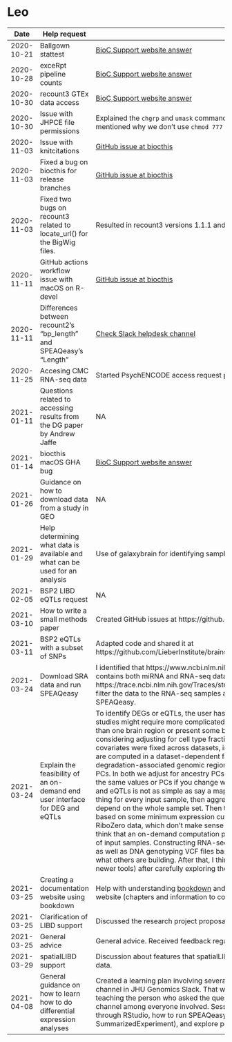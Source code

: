 # Leo

| Date | Help request | Notes |
| ---- | ------------ | ----- |
| 2020-10-21 | Ballgown stattest | [BioC Support website answer](https://support.bioconductor.org/p/134914/#134915) |
| 2020-10-28 | exceRpt pipeline counts | [BioC Support website answer](https://support.bioconductor.org/p/p132450/#p132464) |
| 2020-10-30 | recount3 GTEx data access | [BioC Support website answer](https://support.bioconductor.org/p/p132487/#p132521) |
| 2020-10-30 | Issue with JHPCE file permissions | Explained the `chgrp` and `umask` commands plus `~/.bashrc` file configuration. I also mentioned why we don't use `chmod 777` at JHPCE. Details on [Slack](https://jhu-genomics.slack.com/archives/CR9NYA0BF/p1604086263148400?thread_ts=1603826219.094600&cid=CR9NYA0BF) (private channel). |
| 2020-11-03 | Issue with knitcitations | [GitHub issue at biocthis](https://github.com/lcolladotor/biocthis/issues/14) |
| 2020-11-03 | Fixed a bug on biocthis for release branches | [GitHub issue at biocthis](https://github.com/lcolladotor/biocthis/issues/13) |
| 2020-11-03 | Fixed two bugs on recount3 related to locate_url() for the BigWig files. | Resulted in recount3 versions 1.1.1 and 1.1.2 on bioc-devel (and 1.0.2 on bioc-release) |
| 2020-11-11 | GitHub actions workflow issue with macOS on R-devel | [GitHub issue at biocthis](https://github.com/lcolladotor/biocthis/issues/15) |
| 2020-11-11 | Differences between recount2's "bp_length" and SPEAQeasy's "Length" | [Check Slack helpdesk channel](https://jhu-genomics.slack.com/archives/CUYHWV7AA/p1605123296024100) |
| 2020-11-25 | Accesing CMC RNA-seq data | Started PsychENCODE access request process |
| 2021-01-11 | Questions related to accessing results from the DG paper by Andrew Jaffe | NA |
| 2021-01-14 | biocthis macOS GHA bug | [BioC Support website answer](https://support.bioconductor.org/p/p134069/#p134141) |
| 2021-01-26 | Guidance on how to download data from a study in GEO | NA |
| 2021-01-29 | Help determining what data is available and what can be used for an analysis | Use of galaxybrain for identifying samples with DNAm, DNA genotype and RNA-seq data |
| 2021-02-05 | BSP2 LIBD eQTLs request | NA |
| 2021-03-10 | How to write a small methods paper | Created GitHub issues at https://github.com/LieberInstitute/VisiumImgProcessing/issues |
| 2021-03-11 | BSP2 eQTLs with a subset of SNPs | Adapted code and shared it at https://github.com/LieberInstitute/brainseq_phase2/tree/master/eQTL_full/subset_hancock |
| 2021-03-24 | Download SRA data and run SPEAQeasy | I identified that https://www.ncbi.nlm.nih.gov/geo/query/acc.cgi?acc=GSE154829 contains both miRNA and RNA-seq data. Using data from the SRA Run selector at https://trace.ncbi.nlm.nih.gov/Traces/study/?acc=SRP273137&o=acc_s%3Aa I was able to filter the data to the RNA-seq samples and subset the input samples.manifest file for SPEAQeasy. |
| 2021-03-24 | Explain the feasibility of an on-demand end user interface for DEG and eQTLs | To identify DEGs or eQTLs, the user has to choose what covariates to adjust for. Some studies might require more complicated models than others, as they might be from more than one brain region or present some batch effect. In addition, in newer projects we are considering adjusting for cell type fractions derived from deconvolution. Even if all the covariates were fixed across datasets, in DEGs we have typically adjusted for qSVs which are computed in a dataset-dependent fashion and in essence are PCs derived from degradation-associated genomic regions. Similarly, for eQTLs we adjust for expression PCs. In both we adjust for ancestry PCs. Computing PCs is input-dependent: you won't get the same values or PCs if you change which samples you are using. So, computing DEGs and eQTLs is not as simple as say a map-reduce problem where you compute the same thing for every input sample, then aggregate the per-sample results. We have steps that depend on the whole sample set. Then there's also steps for filtering expression features based on some minimum expression cutoffs. Plus, differences between say polyA and RiboZero data, which don't make sense to process together. For these reasons, I don't think that an on-demand computation pipeline is feasible based on a user selecting a set of input samples. Constructing RNA-seq objects (RangedSummarizedExperiment objects) as well as DNA genotyping VCF files based on a set of input samples is feasible and that's what others are building. After that, I think that it's best to adapt code we have (or even use newer tools) after carefully exploring the data. |
| 2021-03-25 | Creating a documentation website using bookdown | Help with understanding [bookdown](https://bookdown.org/yihui/bookdown/) and ideas on how to organize a documentation website (chapters and information to consider). |
| 2021-03-25 | Clarification of LIBD support | Discussed the research project proposal and how we can help. |
| 2021-03-25 | General advice | General advice. Received feedback regarding file backups. |
| 2021-03-29 | spatialLIBD support | Discussion about features that spatialLIBD could support to make it easier to use for newer data. |
| 2021-04-08 | General guidance on how to learn how to do differential expression analyses | Created a learning plan involving several team members that is now documented at a channel in JHU Genomics Slack. That way everyone can keep track of what others are teaching the person who asked the question, and we can have a common communication channel among everyone involved. Sessions include learning how to interact with JHPCE through RStudio, how to run SPEAQeasy, key R/Bioconductor packages (limma, SummarizedExperiment), and explore possible visualizations of interest. |

